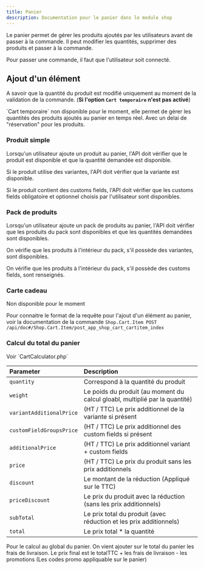 ```yaml
---
title: Panier
description: Documentation pour le panier dans le module shop
---
```



Le panier permet de gérer les produits ajoutés par les utilisateurs avant de passer à la commande.
Il peut modifier les quantités, supprimer des produits et passer à la commande.

<Aside type="tip">
    Pour passer une commande, il faut que l'utilisateur soit connecté.
</Aside>

## Ajout d'un élément

A savoir que la quantité du produit est modifié uniquement au moment de la validation de la commande. (**Si l'option `Cart temporaire` n'est pas activé**)

<Aside >
    `Cart temporaire` non disponible pour le moment, elle permet de gérer les quantités des produits ajoutés au panier en temps réel. Avec un delai de "réservation" pour les produits.
</Aside>

### Produit simple

Lorsqu'un utilisateur ajoute un produit au panier, l'API doit vérifier que le produit est disponible et que la quantité demandée est disponible.

Si le produit utilise des variantes, l'API doit vérifier que la variante est disponible.

Si le produit contient des customs fields, l'API doit vérifier que les customs fields obligatoire et optionnel choisis par l'utilisateur sont disponibles.

### Pack de produits

Lorsqu'un utilisateur ajoute un pack de produits au panier, l'API doit vérifier que les produits du pack sont disponibles et que les quantités demandées sont disponibles.

On vérifie que les produits à l'intérieur du pack, s'il possède des variantes, sont disponibles.

On vérifie que les produits à l'intérieur du pack, s'il possède des customs fields, sont renseignés.

### Carte cadeau

<Aside >
    Non disponible pour le moment
</Aside>

Pour connaitre le format de la requête pour l'ajout d'un élément au panier, voir la documentation de la commande `Shop.Cart.Item POST /api/doc#/Shop.Cart.Item/post_app_shop_cart_cartitem_index`

### Calcul du total du panier

<Aside >
    Voir `CartCalculator.php`
</Aside>

| Parameter                 | Description                        |
| :--------                 | :------- |
| `quantity`                | Correspond à la quantité du produit |
| `weight`                  | Le poids du produit (au moment du calcul gloabl, multiplié par la quantité) |
| `variantAdditionalPrice`  | (HT / TTC) Le prix additionnel de la variante si présent |
| `customFieldGroupsPrice`  | (HT / TTC) Le prix additionnel des custom fields si présent |
| `additionalPrice`         | (HT / TTC) Le prix additionnel variant + custom fields |
| `price`                   | (HT / TTC) Le prix du produit sans les prix additionnels |
| `discount`                | Le montant de la réduction (Appliqué sur le TTC) |
| `priceDiscount`           | Le prix du produit avec la réduction (sans les prix additionnels) |
| `subTotal`                | Le prix total du produit (avec réduction et les prix additionnels) |
| `total`                   | Le prix total * la quantité |

Pour le calcul au global du panier. On vient ajouter sur le total du panier les frais de livraison.
Le prix final est le totalTTC + les frais de livraison - les promotions (Les codes promo appliquable sur le panier)